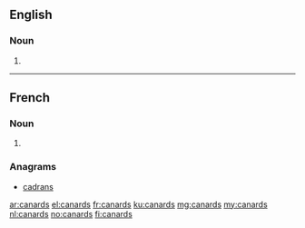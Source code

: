 ==English==

===Noun===
{{head|en|plural}}

# {{plural of|canard|lang=en}}

----

==French==

===Noun===
{{head|fr|plural|g=m-p}}

# {{plural of|canard|lang=fr}}

===Anagrams===
* [[cadrans#French|cadrans]]

[[ar:canards]]
[[el:canards]]
[[fr:canards]]
[[ku:canards]]
[[mg:canards]]
[[my:canards]]
[[nl:canards]]
[[no:canards]]
[[fi:canards]]